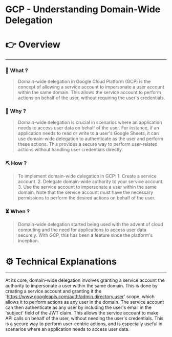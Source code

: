 # GCP - Understanding Domain-Wide Delegation


# 👉 Overview

---

### 👀 What ?

> Domain-wide delegation in Google Cloud Platform (GCP) is the concept of allowing a service account to impersonate a user account within the same domain. This allows the service account to perform actions on behalf of the user, without requiring the user's credentials.
> 

### 🧐 Why ?

> Domain-wide delegation is crucial in scenarios where an application needs to access user data on behalf of the user. For instance, if an application needs to read or write to a user's Google Sheets, it can use domain-wide delegation to authenticate as the user and perform these actions. This provides a secure way to perform user-related actions without handling user credentials directly.
> 

### ⛏️ How ?

> To implement domain-wide delegation in GCP: 1. Create a service account. 2. Delegate domain-wide authority to your service account. 3. Use the service account to impersonate a user within the same domain. Note that the service account must have the necessary permissions to perform the desired actions on behalf of the user.
> 

### ⏳ When ?

> Domain-wide delegation started being used with the advent of cloud computing and the need for applications to access user data securely. With GCP, this has been a feature since the platform's inception.
> 

# ⚙️ Technical Explanations

---

At its core, domain-wide delegation involves granting a service account the authority to impersonate a user within the same domain. This is done by creating a service account and granting it the 'https://www.googleapis.com/auth/admin.directory.user' scope, which allows it to perform actions as any user in the domain. The service account can then authenticate as any user by including the user's email in the 'subject' field of the JWT claim. This allows the service account to make API calls on behalf of the user, without needing the user's credentials. This is a secure way to perform user-centric actions, and is especially useful in scenarios where an application needs to access user data.
